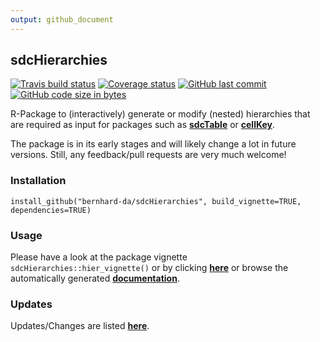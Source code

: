 ```yaml
---
output: github_document
---
```


## sdcHierarchies
[![Travis build status](https://travis-ci.org/bernhard-da/sdcHierarchies.svg?branch=master)](https://travis-ci.org/bernhard-da/sdcHierarchies) [![Coverage status](https://codecov.io/gh/bernhard-da/sdcHierarchies/branch/master/graph/badge.svg)](https://codecov.io/github/bernhard-da/sdcHierarchies?branch=master) [![GitHub last commit](https://img.shields.io/github/last-commit/bernhard-da/sdcHierarchies.svg?logo=github)](https://github.com/bernhard-da/sdcHierarchies/commits/master)
[![GitHub code size in bytes](https://img.shields.io/github/languages/code-size/bernhard-da/sdcHierarchies.svg?logo=github)](https://github.com/bernhard-da/sdcHierarchies)

R-Package to (interactively) generate or modify (nested) hierarchies that are required as input for packages such as [**sdcTable**](https://cran.r-project.org/web/packages/sdcTable/index.html) or [**cellKey**](https://github.com/sdcTools/cellKey).

The package is in its early stages and will likely change a lot in future versions. Still, any feedback/pull requests are very much welcome!

### Installation
```
install_github("bernhard-da/sdcHierarchies", build_vignette=TRUE, dependencies=TRUE)
```

### Usage
Please have a look at the package vignette `sdcHierarchies::hier_vignette()` or by clicking [**here**](https://bernhard-da.github.io/sdcHierarchies/articles/usage.html) or browse the automatically generated [**documentation**](https://bernhard-da.github.io/sdcHierarchies/).

### Updates
Updates/Changes are listed [**here**](https://bernhard-da.github.io/sdcHierarchies/news/index.html).

